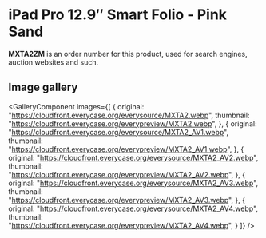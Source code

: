 
# iPad Pro 12.9″ Smart Folio - Pink Sand

<Callout type='info' emoji='👉🏻'>**MXTA2ZM** is an order number for this product, used for search engines, auction websites and such.</Callout>

## Image gallery

<GalleryComponent
    images={[
      {
        original: "https://cloudfront.everycase.org/everysource/MXTA2.webp",
        thumbnail: "https://cloudfront.everycase.org/everypreview/MXTA2.webp",
      },
      {
        original: "https://cloudfront.everycase.org/everysource/MXTA2_AV1.webp",
        thumbnail: "https://cloudfront.everycase.org/everypreview/MXTA2_AV1.webp",
      },
      {
        original: "https://cloudfront.everycase.org/everysource/MXTA2_AV2.webp",
        thumbnail: "https://cloudfront.everycase.org/everypreview/MXTA2_AV2.webp",
      },
      {
        original: "https://cloudfront.everycase.org/everysource/MXTA2_AV3.webp",
        thumbnail: "https://cloudfront.everycase.org/everypreview/MXTA2_AV3.webp",
      },
      {
        original: "https://cloudfront.everycase.org/everysource/MXTA2_AV4.webp",
        thumbnail: "https://cloudfront.everycase.org/everypreview/MXTA2_AV4.webp",
      }
    ]}
  />
